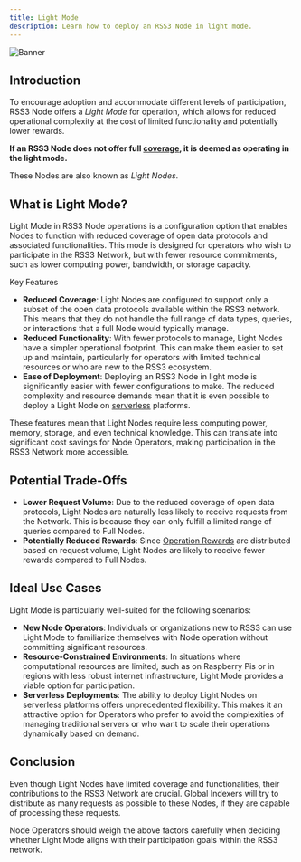 ```yaml
---
title: Light Mode
description: Learn how to deploy an RSS3 Node in light mode.
---
```


![Banner](./assets/light-mode-banner.png)

## Introduction

To encourage adoption and accommodate different levels of participation, RSS3 Node offers a *Light Mode* for operation, which allows for reduced operational complexity at the cost of limited functionality and potentially lower rewards.

**If an RSS3 Node does not offer full [coverage](/guide/dsl/coverage), it is deemed as operating in the light mode.**

These Nodes are also known as *Light Nodes*.

## What is Light Mode?

Light Mode in RSS3 Node operations is a configuration option that enables Nodes to function with reduced coverage of open data protocols and associated functionalities. This mode is designed for operators who wish to participate in the RSS3 Network, but with fewer resource commitments, such as lower computing power, bandwidth, or storage capacity.

Key Features
- **Reduced Coverage**: Light Nodes are configured to support only a subset of the open data protocols available within the RSS3 network.
This means that they do not handle the full range of data types, queries, or interactions that a full Node would typically manage.
- **Reduced Functionality**: With fewer protocols to manage, Light Nodes have a simpler operational footprint.
This can make them easier to set up and maintain, particularly for operators with limited technical resources or who are new to the RSS3 ecosystem.
- **Ease of Deployment**: Deploying an RSS3 Node in light mode is significantly easier with fewer configurations to make.
The reduced complexity and resource demands mean that it is even possible to deploy a Light Node on [serverless](/guide/operator/deployment/serverless) platforms.

These features mean that Light Nodes require less computing power, memory, storage, and even technical knowledge.
This can translate into significant cost savings for Node Operators, making participation in the RSS3 Network more accessible.

## Potential Trade-Offs

- **Lower Request Volume**: Due to the reduced coverage of open data protocols, Light Nodes are naturally less likely to receive requests from the Network.
This is because they can only fulfill a limited range of queries compared to Full Nodes.
- **Potentially Reduced Rewards**: Since [Operation Rewards](/guide/core/concepts/fees-and-calculation/network-rewards) are distributed based on request volume, Light Nodes are likely to receive fewer rewards compared to Full Nodes.

## Ideal Use Cases

Light Mode is particularly well-suited for the following scenarios:

- **New Node Operators**: Individuals or organizations new to RSS3 can use Light Mode to familiarize themselves with Node operation without committing significant resources.
- **Resource-Constrained Environments**: In situations where computational resources are limited, such as on Raspberry Pis or in regions with less robust internet infrastructure, Light Mode provides a viable option for participation.
- **Serverless Deployments**: The ability to deploy Light Nodes on serverless platforms offers unprecedented flexibility.
This makes it an attractive option for Operators who prefer to avoid the complexities of managing traditional servers or who want to scale their operations dynamically based on demand.

## Conclusion

Even though Light Nodes have limited coverage and functionalities, their contributions to the RSS3 Network are crucial.
Global Indexers will try to distribute as many requests as possible to these Nodes, if they are capable of processing these requests.

Node Operators should weigh the above factors carefully when deciding whether Light Mode aligns with their participation goals within the RSS3 network.
